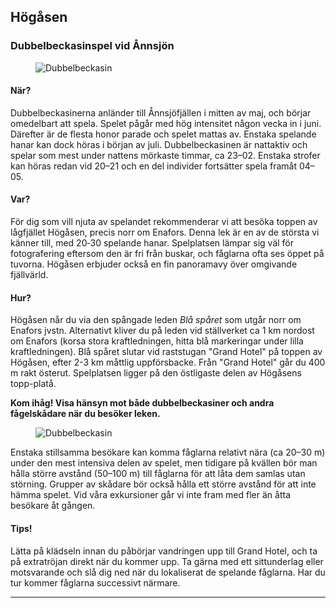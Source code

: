 
## Högåsen

### Dubbelbeckasinspel vid Ånnsjön

<Figure caption="Spelande Dubbelbeckasin. Foto Steve Dahlfors">
  <Image alt="Dubbelbeckasin" src="/images/dbeckasin3_steve-dahlfors.jpg" />
</Figure>

#### När?

Dubbelbeckasinerna anländer till Ånnsjöfjällen i mitten av maj, och börjar omedelbart att spela. Spelet pågår med hög intensitet någon vecka in i juni. Därefter är de flesta honor parade och spelet mattas av. Enstaka spelande hanar kan dock höras i början av juli. Dubbelbeckasinen är nattaktiv och spelar som mest under nattens mörkaste timmar, ca 23–02. Enstaka strofer kan höras redan vid 20–21 och en del individer fortsätter spela framåt 04–05.

#### Var?

För dig som vill njuta av spelandet rekommenderar vi att besöka toppen av lågfjället Högåsen, precis norr om Enafors. Denna lek är en av de största vi känner till, med 20‑30 spelande hanar. Spelplatsen lämpar sig väl för fotografering eftersom den är fri från buskar, och fåglarna ofta ses öppet på tuvorna. Högåsen erbjuder också en fin panoramavy över omgivande fjällvärld.

#### Hur?

Högåsen når du via den spångade leden _Blå spåret_ som utgår norr om Enafors jvstn. Alternativt kliver du på leden vid ställverket ca 1 km nordost om Enafors (korsa stora kraftledningen, hitta blå markeringar under lilla kraftledningen). Blå spåret slutar vid raststugan "Grand Hotel" på toppen av Högåsen, efter 2-3 km måttlig uppförsbacke. Från "Grand Hotel" går du 400 m rakt österut. Spelplatsen ligger på den östligaste delen av Högåsens topp-platå.

**Kom ihåg! Visa hänsyn mot både dubbelbeckasiner och andra fågelskådare när du besöker leken.**

<Figure caption="Dubbelbeckasin. Foto Steve Dahlfors">
  <Image alt="Dubbelbeckasin" src="/images/dbeckasin2_steve-dahlfors.jpg" />
</Figure>

Enstaka stillsamma besökare kan komma fåglarna relativt nära (ca 20–30 m) under den mest intensiva delen av spelet, men tidigare på kvällen bör man hålla större avstånd (50–100 m) till fåglarna för att låta dem samlas utan störning. Grupper av skådare bör också hålla ett större avstånd för att inte hämma spelet. Vid våra exkursioner går vi inte fram med fler än åtta besökare åt gången.

#### Tips!

Lätta på klädseln innan du påbörjar vandringen upp till Grand Hotel, och ta på extratröjan direkt när du kommer upp.
Ta gärna med ett sittunderlag eller motsvarande och slå dig ned när du lokaliserat de spelande fåglarna. Har du tur kommer fåglarna successivt närmare.

---

<GuidesGrid exclude="hogasen" />
